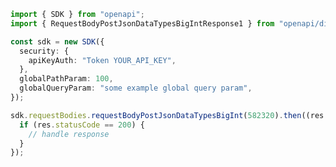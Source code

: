 ```typescript showLineNumbers copy filename="Request Body Post Json Data Types Big Int usage example"
import { SDK } from "openapi";
import { RequestBodyPostJsonDataTypesBigIntResponse1 } from "openapi/dist/sdk/models/operations";

const sdk = new SDK({
  security: {
    apiKeyAuth: "Token YOUR_API_KEY",
  },
  globalPathParam: 100,
  globalQueryParam: "some example global query param",
});

sdk.requestBodies.requestBodyPostJsonDataTypesBigInt(582320).then((res: RequestBodyPostJsonDataTypesBigIntResponse1) => {
  if (res.statusCode == 200) {
    // handle response
  }
});
```
